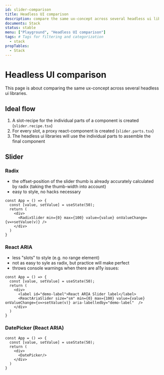 ```yaml
---
id: slider-comparison
title: Headless UI comparison
description: compare the same ux-concept across several headless ui libraries
documents: Stack
status: stable
menu: ["Playground", "Headless UI comparison"]
tags: # Tags for filtering and categorization
  - stack
propTables:
  - Stack
---
```


# Headless UI comparison

This page is about comparing the same ux-concept across several headless ui libraries.

## Ideal flow

1. A slot-recipe for the individual parts of a component is created (`slider.recipe.tsx`)
2. For every slot, a proxy react-component is created (`slider.parts.tsx`)
3. The headless ui libraries will use the individual parts to assemble the final component

## Slider

### Radix

- the offset-position of the slider thumb is already accurately calculated by radix (taking the thumb-width into account)
- easy to style, no hacks necessary

```jsx-live
const App = () => {
  const [value, setValue] = useState(50);
  return (
    <div>
      <RadixSlider min={0} max={100} value={value} onValueChange={v=>setValue(v)} />
    </div>
  )
}
```

### React ARIA

- less "slots" to style (e.g. no range element)
- not as easy to syle as radix, but practice will make perfect
- throws console warnings when there are a11y issues:

```jsx-live
const App = () => {
  const [value, setValue] = useState(50);
  return (
    <div>
      <label id="demo-label">React ARIA Slider label</label>
      <ReactAriaSlider size="sm" min={0} max={100} value={value} onValueChange={v=>setValue(v)} aria-labelledby="demo-label"  />
    </div>
  )
}
```

### DatePicker (React ARIA)

```jsx-live
const App = () => {
  const [value, setValue] = useState(50);
  return (
    <div>
      <DatePicker/>
    </div>
  )
}
```
